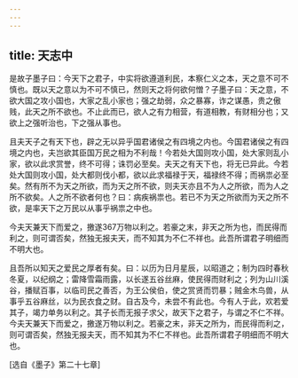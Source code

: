 ```yaml
---
---
---
```

title: 天志中
---




是故子墨子曰：今天下之君子，中实将欲遵道利民，本察仁义之本，天之意不可不慎也。既以天之意以为不可不慎已，然则天之将何欲何憎？子墨子曰：天之意，不欲大国之攻小国也，大家之乱小家也；强之劫弱，众之暴寡，诈之谋愚，贵之傲贱，此天之所不欲也。不止此而已，欲人之有力相营，有道相教，有财相分也；又欲上之强听治也，下之强从事也。

且夫天子之有天下也，辟之无以异乎国君诸侯之有四境之内也。今国君诸侯之有四境之内也，夫岂欲其臣国万民之相为不利哉！今若处大国则攻小国，处大家则乱小家，欲以此求赏誉，终不可得；诛罚必至矣。夫天之有天下也，将无已异此。今若处大国则攻小国，处大都则伐小都，欲以此求福禄于天，福禄终不得；而祸祟必至矣。然有所不为天之所欲，而为天之所不欲，则夫天亦且不为人之所欲，而为人之所不欲矣。人之所不欲者何也？曰：病疾祸祟也。若已不为天之所欲而为天之所不欲，是率天下之万民以从事乎祸祟之中也。

今夫天兼天下而爱之，撽遂367万物以利之。若豪之末，非天之所为也，而民得而利之，则可谓否矣，然独无报夫天，而不知其为不仁不祥也。此吾所谓君子明细而不明大也。

且吾所以知天之爱民之厚者有矣。曰：以历为日月星辰，以昭道之；制为四时春秋冬夏，以纪纲之；雷降雪霜雨露，以长遂五谷丝麻，使民得而财利之；列为山川溪谷，播赋百事，以临司民之善否，为王公侯伯，使之赏贤而罚暴；贼金木鸟兽，从事乎五谷麻丝，以为民衣食之财。自古及今，未尝不有此也。今有人于此，欢若爱其子，竭力单务以利之。其子长而无报子求父，故天下之君子，与谓之不仁不祥。今夫天兼天下而爱之，撽遂万物以利之。若豪之末，非天之所为，而民得而利之，则可谓否矣，然独无报夫天，而不知其为不仁不祥也。此吾所谓君子明细而不明大也。

[选自《墨子》第二十七章]